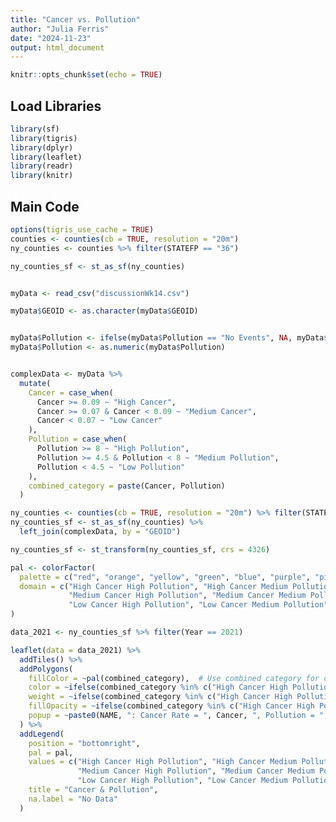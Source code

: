 ---
title: "Cancer vs. Pollution"
author: "Julia Ferris"
date: "2024-11-23"
output: html_document
---

```{r setup, include=FALSE}
knitr::opts_chunk$set(echo = TRUE)
```

## Load Libraries

```{r}
library(sf)
library(tigris)
library(dplyr)
library(leaflet)
library(readr)
library(knitr)
```

## Main Code

```{r}
options(tigris_use_cache = TRUE) 
counties <- counties(cb = TRUE, resolution = "20m") 
ny_counties <- counties %>% filter(STATEFP == "36")

ny_counties_sf <- st_as_sf(ny_counties)


myData <- read_csv("discussionWk14.csv")

myData$GEOID <- as.character(myData$GEOID)


myData$Pollution <- ifelse(myData$Pollution == "No Events", NA, myData$Pollution)
myData$Pollution <- as.numeric(myData$Pollution)


complexData <- myData %>%
  mutate(
    Cancer = case_when(
      Cancer >= 0.09 ~ "High Cancer",
      Cancer >= 0.07 & Cancer < 0.09 ~ "Medium Cancer",
      Cancer < 0.07 ~ "Low Cancer"
    ),
    Pollution = case_when(
      Pollution >= 8 ~ "High Pollution",
      Pollution >= 4.5 & Pollution < 8 ~ "Medium Pollution",
      Pollution < 4.5 ~ "Low Pollution"
    ),
    combined_category = paste(Cancer, Pollution)
  )

ny_counties <- counties(cb = TRUE, resolution = "20m") %>% filter(STATEFP == "36")
ny_counties_sf <- st_as_sf(ny_counties) %>%
  left_join(complexData, by = "GEOID")

ny_counties_sf <- st_transform(ny_counties_sf, crs = 4326)

pal <- colorFactor(
  palette = c("red", "orange", "yellow", "green", "blue", "purple", "pink", "tan", "gray"),
  domain = c("High Cancer High Pollution", "High Cancer Medium Pollution", "High Cancer Low Pollution", 
             "Medium Cancer High Pollution", "Medium Cancer Medium Pollution", "Medium Cancer Low Pollution", 
             "Low Cancer High Pollution", "Low Cancer Medium Pollution", "Low Cancer Low Pollution")
)

data_2021 <- ny_counties_sf %>% filter(Year == 2021)

leaflet(data = data_2021) %>%
  addTiles() %>%
  addPolygons(
    fillColor = ~pal(combined_category),  # Use combined category for color
    color = ~ifelse(combined_category %in% c("High Cancer High Pollution", "Medium Cancer Medium Pollution", "Low Cancer Low Pollution"), "black", "gray"),  # Bold outline for selected categories
    weight = ~ifelse(combined_category %in% c("High Cancer High Pollution", "Medium Cancer Medium Pollution", "Low Cancer Low Pollution"), 2, 1),  # Thicker line for selected categories
    fillOpacity = ~ifelse(combined_category %in% c("High Cancer High Pollution", "Medium Cancer Medium Pollution", "Low Cancer Low Pollution"), 1, 0.5),  # Thicker line for selected categories
    popup = ~paste0(NAME, ": Cancer Rate = ", Cancer, ", Pollution = ", Pollution)  # Popup with county details
  ) %>%
  addLegend(
    position = "bottomright",
    pal = pal,
    values = c("High Cancer High Pollution", "High Cancer Medium Pollution", "High Cancer Low Pollution", 
               "Medium Cancer High Pollution", "Medium Cancer Medium Pollution", "Medium Cancer Low Pollution", 
               "Low Cancer High Pollution", "Low Cancer Medium Pollution", "Low Cancer Low Pollution"),
    title = "Cancer & Pollution",
    na.label = "No Data"
  )


```

